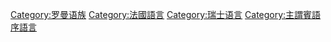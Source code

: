 {{Catnav|頁面分類|各種主題的頁面分類|按國家分類|各國語言|法國語言}}

{{catmore}}
{{Commons category|French language}}

[[Category:罗曼语族|Category:罗曼语族]]
[[Category:法國語言|Category:法國語言]]
[[Category:瑞士语言|Category:瑞士语言]]
[[Category:主謂賓語序語言|Category:主謂賓語序語言]]